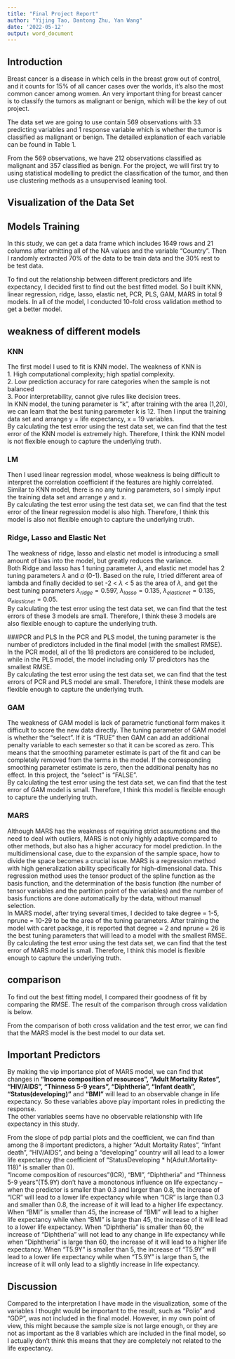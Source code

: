 ```yaml
---
title: "Final Project Report"
author: "Yijing Tao, Dantong Zhu, Yan Wang"
date: '2022-05-12'
output: word_document   
---
```

## Introduction

Breast cancer is a disease in which cells in the breast grow out of control, and it counts for 15% of all cancer cases over the worlds, it's also the most common cancer among women. An very important thing for breast cancer is to classify the tumors as malignant or benign, which will be the key of out project.\

The data set we are going to use contain 569 observations with 33 predicting variables and 1 response variable which is whether the tumor is classified as malignant or benign. The detailed explanation of each variable can be found in Table 1.

From the 569 observations, we have 212 observations classified as malignant and 357 classified as benign. For the project, we will first try to using statistical modelling to predict the classification of the tumor, and then use clustering methods as a unsupervised leaning tool. 

## Visualization of the Data Set




## Models Training
In this study, we can get a data frame which includes 1649 rows and 21 columns after omitting all of the NA values and the variable "Country". Then I randomly extracted 70% of the data to be train data and the 30% rest to be test data.

To find out the relationship between different predictors and life expectancy, I decided first to find out the best fitted model. So I built KNN, linear regression, ridge, lasso, elastic net, PCR, PLS, GAM, MARS in total 9 models. In all of the model, I conducted 10-fold cross validation method to get a better model.

## weakness of different models
### KNN
The first model I used to fit is KNN model. The weakness of KNN is\
1. High computational complexity; high spatial complexity.\
2. Low prediction accuracy for rare categories when the sample is not balanced\
3. Poor interpretability, cannot give rules like decision trees.\
In KNN model, the tuning parameter is "k", after training with the area (1,20), we can learn that the best tuning paremeter k is 12. Then I input the training data set and arrange y = life expectancy, x = 19 variables.\
By calculating the test error using the test data set, we can find that the test error of the KNN model is extremely high. Therefore, I think the KNN model is not flexible enough to capture the underlying truth.

### LM
Then I used linear regression model, whose weakness is being difficult to interpret the correlation coefficient if the features are highly correlated.\
Similar to KNN model, there is no any tuning parameters, so I simply input the training data set and arrange y and x.\
By calculating the test error using the test data set, we can find that the test error of the linear regression model is also high. Therefore, I think this model is also not flexible enough to capture the underlying truth.

### Ridge, Lasso and Elastic Net
The weakness of ridge, lasso and elastic net model is introducing a small amount of bias into the model, but greatly reduces the variance.\
Both Ridge and lasso has 1 tuning parameter $\lambda$, and elastic net model has 2 tuning parameters $\lambda$ and $\alpha$ (0-1). Based on the rule, I tried different area of lambda and finally decided to set -2 < $\lambda$ < 5 as the area of $\lambda$, and get the best tuning parameters $\lambda_{ridge} = 0.597$, $\lambda_{lasso} = 0.135$, $\lambda_{elastic net} = 0.135$, $\alpha_{elastic net} = 0.05$.\
By calculating the test error using the test data set, we can find that the test errors of these 3 models are small. Therefore, I think these 3 models are also flexible enough to capture the underlying truth.

###PCR and PLS
In the PCR and PLS model, the tuning parameter is the number of predictors included in the final model (with the smallest RMSE). In the PCR model, all of the 18 predictors are considered to be included, while in the PLS model, the model including only 17 predictors has the smallest RMSE.\
By calculating the test error using the test data set, we can find that the test errors of PCR and PLS model are small. Therefore, I think these models are flexible enough to capture the underlying truth.

### GAM
The weakness of GAM model is lack of parametric functional form makes it difficult to score the new data directly.
The tuning parameter of GAM model is whether the "select". If it is "TRUE" then GAM can add an additional penalty variable to each semester so that it can be scored as zero. This means that the smoothing parameter estimate is part of the fit and can be completely removed from the terms in the model. If the corresponding smoothing parameter estimate is zero, then the additional penalty has no effect. In this project, the "select" is "FALSE".\
By calculating the test error using the test data set, we can find that the test error of GAM model is small. Therefore, I think this model is flexible enough to capture the underlying truth.

### MARS
Although MARS has the weakness of requiring strict assumptions and the need to deal with outliers, MARS is not only highly adaptive compared to other methods, but also has a higher accuracy for model prediction. In the multidimensional case, due to the expansion of the sample space, how to divide the space becomes a crucial issue. MARS is a regression method with high generalization ability specifically for high-dimensional data. This regression method uses the tensor product of the spline function as the basis function, and the determination of the basis function (the number of tensor variables and the partition point of the variables) and the number of basis functions are done automatically by the data, without manual selection. \
In MARS model, after trying several times, I decided to take degree = 1-5, nprune = 10-29 to be the area of the tuning parameters. After training the model with caret package, it is reported that degree = 2 and nprune = 26 is the best tuning parameters that will lead to a model with the smallest RMSE.\
By calculating the test error using the test data set, we can find that the test error of MARS model is small. Therefore, I think this model is flexible enough to capture the underlying truth.

## comparison
To find out the best fitting model, I compared their goodness of fit by comparing the RMSE. 
The result of the comparison through cross validation is below.

From the comparison of both cross validation and the test error, we can find that the MARS model is the best model to our data set.

## Important Predictors
By making the vip importance plot of MARS model, we can find that changes in **"Income composition of resources", "Adult Mortality Rates", "HIV/AIDS", "Thinness 5-9 years", "Diphtheria", "Infant death", "Status(developing)"** and **"BMI"** will lead to an observable change in life expectancy. So these variables above play important roles in predicting the response.\
The other variables seems have no observable relationship with life expectancy in this study. 

From the slope of pdp partial plots and the coefficient, we can find than among the 8 important predictors, a higher "Adult Mortality Rates", "Infant death", "HIV/AIDS", and being a "developing" country will all lead to a lower life expectancy (the coefficient of "StatusDeveloping * h(Adult.Mortality-118)" is smaller than 0). \
"Income composition of resources"(ICR), "BMI", "Diphtheria" and "Thinness 5-9 years"(T5.9Y) don't have a monotonous influence on life expectancy -- when the predictor is smaller than 0.3 and larger than 0.8, the increase of "ICR" will lead to a lower life expectancy while when "ICR" is large than 0.3 and smaller than 0.8, the increase of it will lead to a higher life expectancy. When "BMI" is smaller than 45, the increase of "BMI" will lead to a higher life expectancy while when "BMI" is large than 45, the increase of it will lead to a lower life expectancy. When "Diphtheria" is smaller than 60, the increase of "Diphtheria" will not lead to any change in life expectancy while when "Diphtheria" is large than 60, the increase of it will lead to a higher life expectancy. When "T5.9Y" is smaller than 5, the increase of "T5.9Y" will lead to a lower life expectancy while when "T5.9Y" is large than 5, the increase of it will only lead to a slightly increase in life expectancy.

## Discussion
Compared to the interpretation I have made in the visualization, some of the variables I thought would be important to the result, such as "Polio" and "GDP", was not included in the final model. However, in my own point of view, this might because the sample size is not large enough, or they are not as important as the 8 variables which are included in the final model, so I actually don't think this means that they are completely not related to the life expectancy.

